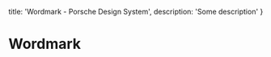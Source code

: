 
  title: 'Wordmark - Porsche Design System',
  description: 'Some description'
}

# Wordmark <ComponentStatus tagName="p-wordmark"></ComponentStatus>

<ComponentApi tagName="p-wordmark" />